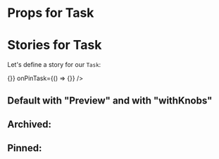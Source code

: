 

<Meta title="components/Task" component={Task} decorators={[withKnobs]}/>

# Props for Task
<Props of={Task} />

# Stories for Task

Let's define a story for our `Task`:

<Preview>
    <Story name="default">
        <Task 
            id= "1"
            title= "Test Task 2"
            state= {TASK_STATES.DEFAULT}
            onArchiveTask={() => {}}
            onPinTask={() => {}}
        />
    </Story>
</Preview>

## Default with "Preview" and with "withKnobs"

<Preview>
    <Story name="default With Knobs">
        <Task 
            id= "1"
            title= {text("Title", "Test Task 2")}
            state= {select(
                "State",
                {
                    TASK_ARCHIVED: TASK_STATES.TASK_ARCHIVED,
                    TASK_PINNED: TASK_STATES.TASK_PINNED,
                    DEFAULT : TASK_STATES.DEFAULT,
                },
                TASK_STATES.DEFAULT,
            )}
            onArchiveTask={action('archive Task')}
            onPinTask={action('Pin Task')}
        />
    </Story>
</Preview>

## Archived:

<Preview>
    <Story name="Archived">
        <Task 
            id= "1"
            title= {text("Title", "Test Task 2")}
            state= {select(
                "State",
                {
                    TASK_ARCHIVED: TASK_STATES.TASK_ARCHIVED,
                    TASK_PINNED: TASK_STATES.TASK_PINNED,
                    DEFAULT :TASK_STATES.DEFAULT,
                },
                TASK_STATES.TASK_ARCHIVED,                
            )}
            onArchiveTask={action('archive Task')}
            onPinTask={action('Pin Task')}
        />
    </Story>
</Preview>

## Pinned:

<Preview>
    <Story name="Pinned">
        <Task 
            id= "1"
            title= {text("Title", "Test Task 2")}
            state= {select(
                "State",
                {
                    TASK_ARCHIVED: TASK_STATES.TASK_ARCHIVED,
                    TASK_PINNED: TASK_STATES.TASK_PINNED,
                    DEFAULT :TASK_STATES.DEFAULT,
                },
                TASK_STATES.TASK_PINNED,                
            )}
            onArchiveTask={action('archive Task')}
            onPinTask={action('Pin Task')}
        />
    </Story>
</Preview>